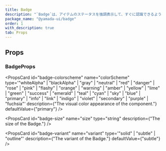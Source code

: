 ```yaml
---
title: Badge
description: "`Badge`は、アイテムのステータスを強調表示して、すぐに認識できるようにするコンポーネントです。"
package_name: "@yamada-ui/badge"
order: 1
with_description: true
tab: Props
---
```


## Props

### BadgeProps

<PropsCard id="badge-_accept" name="_accept" type="CSSUIObject" />

<PropsCard id="badge-_active" name="_active" type="CSSUIObject" />

<PropsCard id="badge-_after" name="_after" type="CSSUIObject" />

<PropsCard id="badge-_anylink" name="_anyLink" type="CSSUIObject" />

<PropsCard id="badge-_autofill" name="_autofill" type="CSSUIObject" />

<PropsCard id="badge-_backdrop" name="_backdrop" type="CSSUIObject" />

<PropsCard id="badge-_before" name="_before" type="CSSUIObject" />

<PropsCard id="badge-_between" name="_between" type="CSSUIObject" />

<PropsCard id="badge-_blank" name="_blank" type="CSSUIObject" />

<PropsCard id="badge-_checked" name="_checked" type="CSSUIObject" />

<PropsCard id="badge-_cue" name="_cue" type="CSSUIObject" />

<PropsCard id="badge-_cueregion" name="_cueRegion" type="CSSUIObject" />

<PropsCard id="badge-_dark" name="_dark" type="CSSUIObject" />

<PropsCard id="badge-_default" name="_default" type="CSSUIObject" />

<PropsCard id="badge-_disabled" name="_disabled" type="CSSUIObject" />

<PropsCard id="badge-_empty" name="_empty" type="CSSUIObject" />

<PropsCard id="badge-_enabled" name="_enabled" type="CSSUIObject" />

<PropsCard id="badge-_end" name="_end" type="CSSUIObject" />

<PropsCard id="badge-_even" name="_even" type="CSSUIObject" />

<PropsCard id="badge-_expanded" name="_expanded" type="CSSUIObject" />

<PropsCard id="badge-_fileselector" name="_fileSelector" type="CSSUIObject" />

<PropsCard id="badge-_filled" name="_filled" type="CSSUIObject" />

<PropsCard id="badge-_first" name="_first" type="CSSUIObject" />

<PropsCard id="badge-_firstletter" name="_firstLetter" type="CSSUIObject" />

<PropsCard id="badge-_firstline" name="_firstLine" type="CSSUIObject" />

<PropsCard id="badge-_focus" name="_focus" type="CSSUIObject" />

<PropsCard id="badge-_focusvisible" name="_focusVisible" type="CSSUIObject" />

<PropsCard id="badge-_focuswithin" name="_focusWithin" type="CSSUIObject" />

<PropsCard id="badge-_fullscreen" name="_fullScreen" type="CSSUIObject" />

<PropsCard id="badge-_grabbed" name="_grabbed" type="CSSUIObject" />

<PropsCard id="badge-_groupaccept" name="_groupAccept" type="CSSUIObject" />

<PropsCard id="badge-_groupactive" name="_groupActive" type="CSSUIObject" />

<PropsCard id="badge-_groupblank" name="_groupBlank" type="CSSUIObject" />

<PropsCard id="badge-_groupchecked" name="_groupChecked" type="CSSUIObject" />

<PropsCard id="badge-_groupdisabled" name="_groupDisabled" type="CSSUIObject" />

<PropsCard id="badge-_groupenabled" name="_groupEnabled" type="CSSUIObject" />

<PropsCard id="badge-_groupexpanded" name="_groupExpanded" type="CSSUIObject" />

<PropsCard id="badge-_groupfocus" name="_groupFocus" type="CSSUIObject" />

<PropsCard
  id="badge-_groupfocusvisible"
  name="_groupFocusVisible"
  type="CSSUIObject"
/>

<PropsCard
  id="badge-_groupfocuswithin"
  name="_groupFocusWithin"
  type="CSSUIObject"
/>

<PropsCard id="badge-_groupgrabbed" name="_groupGrabbed" type="CSSUIObject" />

<PropsCard
  id="badge-_grouphorizontal"
  name="_groupHorizontal"
  type="CSSUIObject"
/>

<PropsCard id="badge-_grouphover" name="_groupHover" type="CSSUIObject" />

<PropsCard id="badge-_groupidle" name="_groupIdle" type="CSSUIObject" />

<PropsCard id="badge-_groupinvalid" name="_groupInvalid" type="CSSUIObject" />

<PropsCard id="badge-_grouploaded" name="_groupLoaded" type="CSSUIObject" />

<PropsCard id="badge-_grouploading" name="_groupLoading" type="CSSUIObject" />

<PropsCard id="badge-_groupoptional" name="_groupOptional" type="CSSUIObject" />

<PropsCard
  id="badge-_groupplaceholdershown"
  name="_groupPlaceholderShown"
  type="CSSUIObject"
/>

<PropsCard id="badge-_grouppressed" name="_groupPressed" type="CSSUIObject" />

<PropsCard id="badge-_groupreadonly" name="_groupReadOnly" type="CSSUIObject" />

<PropsCard
  id="badge-_groupreadwrite"
  name="_groupReadWrite"
  type="CSSUIObject"
/>

<PropsCard id="badge-_groupreject" name="_groupReject" type="CSSUIObject" />

<PropsCard id="badge-_grouprequired" name="_groupRequired" type="CSSUIObject" />

<PropsCard id="badge-_groupselected" name="_groupSelected" type="CSSUIObject" />

<PropsCard
  id="badge-_groupuserinvalid"
  name="_groupUserInvalid"
  type="CSSUIObject"
/>

<PropsCard id="badge-_groupvalid" name="_groupValid" type="CSSUIObject" />

<PropsCard id="badge-_groupvertical" name="_groupVertical" type="CSSUIObject" />

<PropsCard id="badge-_hidden" name="_hidden" type="CSSUIObject" />

<PropsCard id="badge-_holiday" name="_holiday" type="CSSUIObject" />

<PropsCard id="badge-_horizontal" name="_horizontal" type="CSSUIObject" />

<PropsCard id="badge-_hover" name="_hover" type="CSSUIObject" />

<PropsCard id="badge-_idle" name="_idle" type="CSSUIObject" />

<PropsCard id="badge-_indeterminate" name="_indeterminate" type="CSSUIObject" />

<PropsCard id="badge-_inrange" name="_inRange" type="CSSUIObject" />

<PropsCard id="badge-_invalid" name="_invalid" type="CSSUIObject" />

<PropsCard id="badge-_last" name="_last" type="CSSUIObject" />

<PropsCard id="badge-_light" name="_light" type="CSSUIObject" />

<PropsCard id="badge-_link" name="_link" type="CSSUIObject" />

<PropsCard id="badge-_loaded" name="_loaded" type="CSSUIObject" />

<PropsCard id="badge-_loading" name="_loading" type="CSSUIObject" />

<PropsCard id="badge-_marker" name="_marker" type="CSSUIObject" />

<PropsCard id="badge-_mediadark" name="_mediaDark" type="CSSUIObject" />

<PropsCard id="badge-_medialight" name="_mediaLight" type="CSSUIObject" />

<PropsCard
  id="badge-_mediareducemotion"
  name="_mediaReduceMotion"
  type="CSSUIObject"
/>

<PropsCard id="badge-_modal" name="_modal" type="CSSUIObject" />

<PropsCard id="badge-_nativeactive" name="_nativeActive" type="CSSUIObject" />

<PropsCard id="badge-_nativechecked" name="_nativeChecked" type="CSSUIObject" />

<PropsCard
  id="badge-_nativedisabled"
  name="_nativeDisabled"
  type="CSSUIObject"
/>

<PropsCard id="badge-_nativefocus" name="_nativeFocus" type="CSSUIObject" />

<PropsCard
  id="badge-_nativefocusvisible"
  name="_nativeFocusVisible"
  type="CSSUIObject"
/>

<PropsCard
  id="badge-_nativefocuswithin"
  name="_nativeFocusWithin"
  type="CSSUIObject"
/>

<PropsCard id="badge-_nativehidden" name="_nativeHidden" type="CSSUIObject" />

<PropsCard id="badge-_nativehover" name="_nativeHover" type="CSSUIObject" />

<PropsCard
  id="badge-_nativereadonly"
  name="_nativeReadOnly"
  type="CSSUIObject"
/>

<PropsCard id="badge-_nativetarget" name="_nativeTarget" type="CSSUIObject" />

<PropsCard id="badge-_nativevalid" name="_nativeValid" type="CSSUIObject" />

<PropsCard id="badge-_notfirst" name="_notFirst" type="CSSUIObject" />

<PropsCard id="badge-_notlast" name="_notLast" type="CSSUIObject" />

<PropsCard id="badge-_nottarget" name="_notTarget" type="CSSUIObject" />

<PropsCard id="badge-_odd" name="_odd" type="CSSUIObject" />

<PropsCard id="badge-_only" name="_only" type="CSSUIObject" />

<PropsCard id="badge-_optional" name="_optional" type="CSSUIObject" />

<PropsCard id="badge-_outrange" name="_outRange" type="CSSUIObject" />

<PropsCard id="badge-_outside" name="_outside" type="CSSUIObject" />

<PropsCard id="badge-_paused" name="_paused" type="CSSUIObject" />

<PropsCard id="badge-_peeraccept" name="_peerAccept" type="CSSUIObject" />

<PropsCard id="badge-_peeractive" name="_peerActive" type="CSSUIObject" />

<PropsCard id="badge-_peerblank" name="_peerBlank" type="CSSUIObject" />

<PropsCard id="badge-_peerchecked" name="_peerChecked" type="CSSUIObject" />

<PropsCard id="badge-_peerdisabled" name="_peerDisabled" type="CSSUIObject" />

<PropsCard id="badge-_peerenabled" name="_peerEnabled" type="CSSUIObject" />

<PropsCard id="badge-_peerexpanded" name="_peerExpanded" type="CSSUIObject" />

<PropsCard id="badge-_peerfocus" name="_peerFocus" type="CSSUIObject" />

<PropsCard
  id="badge-_peerfocusvisible"
  name="_peerFocusVisible"
  type="CSSUIObject"
/>

<PropsCard
  id="badge-_peerfocuswithin"
  name="_peerFocusWithin"
  type="CSSUIObject"
/>

<PropsCard id="badge-_peergrabbed" name="_peerGrabbed" type="CSSUIObject" />

<PropsCard
  id="badge-_peerhorizontal"
  name="_peerHorizontal"
  type="CSSUIObject"
/>

<PropsCard id="badge-_peerhover" name="_peerHover" type="CSSUIObject" />

<PropsCard id="badge-_peeridle" name="_peerIdle" type="CSSUIObject" />

<PropsCard id="badge-_peerinvalid" name="_peerInvalid" type="CSSUIObject" />

<PropsCard id="badge-_peerloaded" name="_peerLoaded" type="CSSUIObject" />

<PropsCard id="badge-_peerloading" name="_peerLoading" type="CSSUIObject" />

<PropsCard id="badge-_peeroptional" name="_peerOptional" type="CSSUIObject" />

<PropsCard
  id="badge-_peerplaceholdershown"
  name="_peerPlaceholderShown"
  type="CSSUIObject"
/>

<PropsCard id="badge-_peerpressed" name="_peerPressed" type="CSSUIObject" />

<PropsCard id="badge-_peerreadonly" name="_peerReadOnly" type="CSSUIObject" />

<PropsCard id="badge-_peerreadwrite" name="_peerReadWrite" type="CSSUIObject" />

<PropsCard id="badge-_peerreject" name="_peerReject" type="CSSUIObject" />

<PropsCard id="badge-_peerrequired" name="_peerRequired" type="CSSUIObject" />

<PropsCard id="badge-_peerselected" name="_peerSelected" type="CSSUIObject" />

<PropsCard
  id="badge-_peeruserinvalid"
  name="_peerUserInvalid"
  type="CSSUIObject"
/>

<PropsCard id="badge-_peervalid" name="_peerValid" type="CSSUIObject" />

<PropsCard id="badge-_peervertical" name="_peerVertical" type="CSSUIObject" />

<PropsCard id="badge-_picture" name="_picture" type="CSSUIObject" />

<PropsCard id="badge-_placeholder" name="_placeholder" type="CSSUIObject" />

<PropsCard
  id="badge-_placeholdershown"
  name="_placeholderShown"
  type="CSSUIObject"
/>

<PropsCard id="badge-_playing" name="_playing" type="CSSUIObject" />

<PropsCard id="badge-_pressed" name="_pressed" type="CSSUIObject" />

<PropsCard id="badge-_print" name="_print" type="CSSUIObject" />

<PropsCard id="badge-_readonly" name="_readOnly" type="CSSUIObject" />

<PropsCard id="badge-_readwrite" name="_readWrite" type="CSSUIObject" />

<PropsCard id="badge-_reject" name="_reject" type="CSSUIObject" />

<PropsCard id="badge-_required" name="_required" type="CSSUIObject" />

<PropsCard id="badge-_ripple" name="_ripple" type="CSSUIObject" />

<PropsCard id="badge-_scrollbar" name="_scrollbar" type="CSSUIObject" />

<PropsCard
  id="badge-_scrollbarbutton"
  name="_scrollbarButton"
  type="CSSUIObject"
/>

<PropsCard
  id="badge-_scrollbarcorner"
  name="_scrollbarCorner"
  type="CSSUIObject"
/>

<PropsCard
  id="badge-_scrollbarthumb"
  name="_scrollbarThumb"
  type="CSSUIObject"
/>

<PropsCard
  id="badge-_scrollbartrack"
  name="_scrollbarTrack"
  type="CSSUIObject"
/>

<PropsCard
  id="badge-_scrollbartrackpiece"
  name="_scrollbarTrackPiece"
  type="CSSUIObject"
/>

<PropsCard id="badge-_selected" name="_selected" type="CSSUIObject" />

<PropsCard id="badge-_selection" name="_selection" type="CSSUIObject" />

<PropsCard id="badge-_start" name="_start" type="CSSUIObject" />

<PropsCard id="badge-_target" name="_target" type="CSSUIObject" />

<PropsCard id="badge-_today" name="_today" type="CSSUIObject" />

<PropsCard id="badge-_userinvalid" name="_userInvalid" type="CSSUIObject" />

<PropsCard id="badge-_valid" name="_valid" type="CSSUIObject" />

<PropsCard id="badge-_vertical" name="_vertical" type="CSSUIObject" />

<PropsCard id="badge-_visited" name="_visited" type="CSSUIObject" />

<PropsCard id="badge-_weekend" name="_weekend" type="CSSUIObject" />

<PropsCard
  id="badge-colorscheme"
  name="colorScheme"
  type='"whiteAlpha" | "blackAlpha" | "gray" | "neutral" | "red" | "danger" | "rose" | "pink" | "flashy" | "orange" | "warning" | "amber" | "yellow" | "lime" | "green" | "success" | "emerald" | "teal" | "cyan" | "sky" | "blue" | "primary" | "info" | "link" | "indigo" | "violet" | "secondary" | "purple" | "fuchsia"'
  description={"The visual color appearance of the component."}
  defaultValue={"primary"}
/>

<PropsCard
  id="badge-size"
  name="size"
  type="string"
  description={"The size of the Badge."}
/>

<PropsCard
  id="badge-variant"
  name="variant"
  type='"solid" | "subtle" | "outline"'
  description={"The variant of the Badge."}
  defaultValue={"subtle"}
/>
